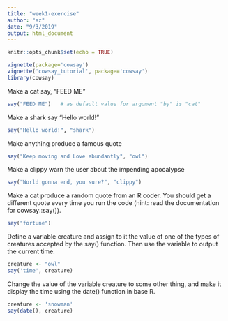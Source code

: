 ```yaml
---
title: "week1-exercise"
author: "az"
date: "9/3/2019"
output: html_document
---
```


```r
knitr::opts_chunk$set(echo = TRUE)
```

```r
vignette(package='cowsay')
vignette('cowsay_tutorial', package='cowsay')
library(cowsay)
```

Make a cat say, “FEED ME”
```r
say("FEED ME")   # as default value for argument "by" is "cat"
```

Make a shark say “Hello world!”
```r
say("Hello world!", "shark")
```

Make anything produce a famous quote
```r
say("Keep moving and Love abundantly", "owl")
```

Make a clippy warn the user about the impending apocalypse
```r
say("World gonna end, you sure?", "clippy")
```

Make a cat produce a random quote from an R coder. You should get a different quote every time you run the code (hint: read the documentation for cowsay::say()).
```r
say("fortune")
```

Define a variable creature and assign to it the value of one of the types of creatures accepted by the say() function. Then use the variable to output the current time.
```r
creature <- "owl"
say('time', creature)
```

Change the value of the variable creature to some other thing, and make it display the time using the date() function in base R.
```r
creature <- 'snowman'
say(date(), creature)
```